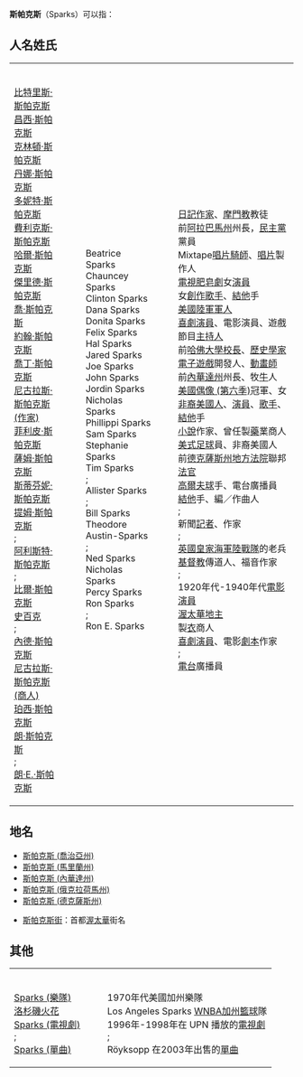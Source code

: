 {{disambig|cat=四字消歧義}}
'''斯帕克斯'''（Sparks）可以指：

== 人名姓氏 ==
{|
|-
|
;{{USA}}<br />
[[比特里斯·斯帕克斯|比特里斯·斯帕克斯]]<br />
[[昌西·斯帕克斯|昌西·斯帕克斯]]<br />
[[克林頓·斯帕克斯|克林頓·斯帕克斯]]<br />
[[丹娜·斯帕克斯|丹娜·斯帕克斯]]<br />
[[多妮特·斯帕克斯|多妮特·斯帕克斯]]<br />
[[費利克斯·斯帕克斯|費利克斯·斯帕克斯]]<br />
[[哈爾·斯帕克斯|哈爾·斯帕克斯]]<br />
[[傑里德·斯帕克斯|傑里德·斯帕克斯]]<br />
[[喬·斯帕克斯|喬·斯帕克斯]]<br />
[[約翰·斯帕克斯|約翰·斯帕克斯]]<br />
[[喬丁·斯帕克斯|喬丁·斯帕克斯]]<br />
[[尼古拉斯·斯帕克斯_(作家)|尼古拉斯·斯帕克斯 (作家)]]<br />
[[菲利皮·斯帕克斯|菲利皮·斯帕克斯]]<br />
[[薩姆·斯帕克斯|薩姆·斯帕克斯]]<br />
[[斯蒂芬妮·斯帕克斯|斯蒂芬妮·斯帕克斯]]<br />
[[提姆·斯帕克斯|提姆·斯帕克斯]]<br />
;{{ZAF}}<br />
[[阿利斯特·斯帕克斯|阿利斯特·斯帕克斯]]<br />
;{{GBR}}<br />
[[比爾·斯帕克斯|比爾·斯帕克斯]]<br />
[[史百克|史百克]]<br />
;{{CAN}}<br />
[[內德·斯帕克斯|內德·斯帕克斯]]<br />
[[尼古拉斯·斯帕克斯_(商人)|尼古拉斯·斯帕克斯 (商人)]]<br />
[[珀西·斯帕克斯|珀西·斯帕克斯]]<br />
[[朗·斯帕克斯|朗·斯帕克斯]]<br />
;{{AUS}}<br />
[[朗·E.·斯帕克斯|朗·E.·斯帕克斯]]
|
　
|
;<br />
Beatrice Sparks<br />
Chauncey Sparks<br />
Clinton Sparks<br />
Dana Sparks<br />
Donita Sparks<br />
Felix Sparks<br />
Hal Sparks<br />
Jared Sparks<br />
Joe Sparks<br />
John Sparks<br />
Jordin Sparks<br />
Nicholas Sparks<br />
Phillippi Sparks<br />
Sam Sparks<br />
Stephanie Sparks<br />
Tim Sparks<br />
;<br />
Allister Sparks<br />
;<br />
Bill Sparks<br />
Theodore Austin-Sparks<br />
;<br />
Ned Sparks<br />
Nicholas Sparks<br />
Percy Sparks<br />
Ron Sparks<br />
;<br />
Ron E. Sparks
|
　
|
;<br />
[[日記|日記]][[作家|作家]]、[[摩門教|摩門教]]教徒<br />
前[[阿拉巴馬州|阿拉巴馬州]]州長，[[民主黨_(美國)|民主黨]]黨員<br />
Mixtape[[唱片騎師|唱片騎師]]、[[唱片|唱片]]製作人<br />
[[電視|電視]][[肥皂劇|肥皂劇]]女[[演員|演員]]<br />
女[[創作歌手|創作歌手]]、[[結他|結他]]手<br />
[[美國陸軍|美國陸軍]][[軍人|軍人]]<br />
[[喜劇演員|喜劇演員]]、電影演員、遊戲節目[[主持人|主持人]]<br />
前[[哈佛大學|哈佛大學]][[校長|校長]]、[[歷史學家|歷史學家]]<br />
[[電子遊戲|電子遊戲]]開發人、[[動畫師|動畫師]]<br />
前[[內華達州|內華達州]]州長、牧[[牛|牛]]人<br />
[[美國偶像_(第六季)|美國偶像 (第六季)]]冠軍、女[[非裔美國人|非裔美國人]]、[[演員|演員]]、[[歌手|歌手]]、[[結他|結他]]手<br />
[[小說|小說]]作家、曾任製[[藥|藥]]業商人<br />
[[美式足球|美式足球]]員、非裔美國人<br />
前[[德克薩斯州|德克薩斯州]][[地方法院|地方法院]]聯邦[[法官|法官]]<br />
[[高爾夫球|高爾夫球]]手、電台廣播員<br />
[[結他|結他]]手、編／作曲人<br />
;<br />
新聞[[記者|記者]]、作家<br />
;<br />
[[英國皇家海軍陸戰隊|英國皇家海軍陸戰隊]]的老兵<br />
[[基督教|基督教]]傳道人、福音作家<br />
;<br />
1920年代-1940年代[[電影演員|電影演員]]<br />
[[渥太華|渥太華]][[地主|地主]]<br />
製[[衣|衣]]商人<br />
[[喜劇演員|喜劇演員]]、電影[[劇本|劇本]]作家<br />
;<br />
[[電台|電台]]廣播員
|}

== 地名 ==
;{{USA}}
*[[斯帕克斯_(喬治亞州)|斯帕克斯 (喬治亞州)]]
*[[斯帕克斯_(馬里蘭州)|斯帕克斯 (馬里蘭州)]]
*[[斯帕克斯_(內華達州)|斯帕克斯 (內華達州)]]
*[[斯帕克斯_(俄克拉荷馬州)|斯帕克斯 (俄克拉荷馬州)]]
*[[斯帕克斯_(德克薩斯州)|斯帕克斯 (德克薩斯州)]]
;{{CAN}}
*[[斯帕克斯街|斯帕克斯街]]：首都[[渥太華|渥太華]]街名

== 其他 ==
{|
|-
|
;{{USA}}<br />
[[Sparks_(樂隊)|Sparks (樂隊)]]<br />
[[洛杉磯火花|洛杉磯火花]]<br />
[[Sparks_(電視劇)|Sparks (電視劇)]]<br />
;{{NOR}}<br />
[[Sparks_(單曲)|Sparks (單曲)]]
|
　
|
;<br />
1970年代美國加州樂隊<br />
Los Angeles Sparks [[WNBA|WNBA]][[加州|加州]][[籃球|籃球]]隊<br />
1996年-1998年在 UPN 播放的[[電視劇|電視劇]]<br />
;<br />
Röyksopp 在2003年出售的[[單曲|單曲]]
|}